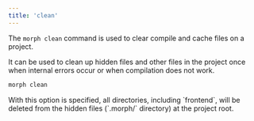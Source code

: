 ```yaml
---
title: 'clean'
---
```


The `morph clean` command is used to clear compile and cache files on a project.

It can be used to clean up hidden files and other files in the project once when internal errors occur or when compilation does not work.

```bash Shell
morph clean
```

<ParamField body="--force" type="boolean" requered={false}>
    With this option is specified, all directories, including `frontend`, will be deleted from the hidden files (`.morph/` directory) at the project root.
</ParamField>
